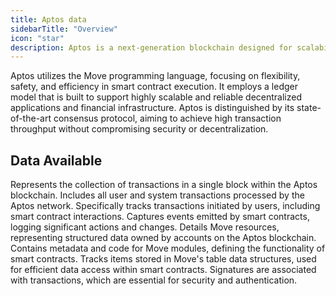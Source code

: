```yaml
---
title: Aptos data
sidebarTitle: "Overview"
icon: "star"
description: Aptos is a next-generation blockchain designed for scalability, security, and reliability.
---
```


Aptos utilizes the Move programming language, focusing on flexibility, safety, and efficiency in smart contract execution. It employs a ledger model that is built to support highly scalable and reliable decentralized applications and financial infrastructure. Aptos is distinguished by its state-of-the-art consensus protocol, aiming to achieve high transaction throughput without compromising security or decentralization.

## Data Available

<CardGroup cols={2}>
  <Card title="Blocks" icon="cube" href="/data-catalog/aptos/blocks">
    Represents the collection of transactions in a single block within the Aptos
    blockchain.
  </Card>
  <Card
    title="Transactions"
    icon="message-arrow-up"
    href="/data-catalog/aptos/transactions"
  >
    Includes all user and system transactions processed by the Aptos network.
  </Card>
  <Card
    title="User Transactions"
    icon="user"
    href="/data-catalog/aptos/user_transactions"
  >
    Specifically tracks transactions initiated by users, including smart
    contract interactions.
  </Card>
  <Card title="Events" icon="bolt" href="/data-catalog/aptos/events">
    Captures events emitted by smart contracts, logging significant actions and
    changes.
  </Card>
  <Card
    title="Move Resources"
    icon="database"
    href="/data-catalog/aptos/move_resources"
  >
    Details Move resources, representing structured data owned by accounts on
    the Aptos blockchain.
  </Card>
  <Card
    title="Move Modules"
    icon="puzzle-piece"
    href="/data-catalog/aptos/move_modules"
  >
    Contains metadata and code for Move modules, defining the functionality of
    smart contracts.
  </Card>
  <Card
    title="Move Table Items"
    icon="table"
    href="/data-catalog/aptos/move_table_items"
  >
    Tracks items stored in Move's table data structures, used for efficient data
    access within smart contracts.
  </Card>
  <Card
    title="Signatures"
    icon="signature"
    href="/data-catalog/aptos/signatures"
  >
    Signatures are associated with transactions, which are essential for
    security and authentication.
  </Card>
</CardGroup>
